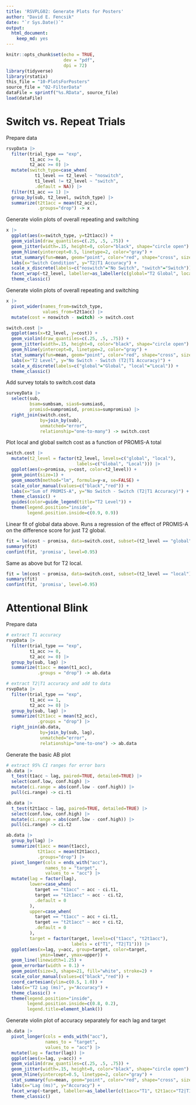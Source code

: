 ```yaml
---
title: 'RSVPLG02: Generate Plots for Posters'
author: "David E. Fencsik"
date: "`r Sys.Date()`"
output:
  html_document:
    keep_md: yes
---
```


```r
knitr::opts_chunk$set(echo = TRUE,
                      dev = "pdf",
                      dpi = 72)
library(tidyverse)
library(rstatix)
this_file = "10-PlotsForPosters"
source_file = "02-FilterData"
dataFile = sprintf("%s.RData", source_file)
load(dataFile)
```

# Switch vs. Repeat Trials

Prepare data

```r
rsvpData |>
  filter(trial_type == "exp",
         t1_acc >= 0,
         t2_acc >= 0) |>
  mutate(switch_type=case_when(
           t1_level == t2_level ~ "noswitch",
           t1_level != t2_level ~ "switch",
           .default = NA)) |>
  filter(t1_acc == 1) |>
  group_by(sub, t2_level, switch_type) |>
  summarize(t2t1acc = mean(t2_acc),
            .groups="drop") -> x
```

Generate violin plots of overall repeating and switching

```r
x |>
  ggplot(aes(x=switch_type, y=t2t1acc)) +
  geom_violin(draw_quantiles=c(.25, .5, .75)) +
  geom_jitter(width=.15, height=0, color="black", shape="circle open") +
  geom_hline(yintercept=0.5, linetype=2, color="gray") +
  stat_summary(fun=mean, geom="point", color="red", shape="cross", size=5) +
  labs(x="Switch Condition", y="T2|T1 Accuracy") +
  scale_x_discrete(labels=c("noswitch"="No Switch", "switch"="Switch")) +
  facet_wrap(~t2_level, labeller=as_labeller(c(global="T2 Global", local="T2 Local"))) +
  theme_classic()
```

Generate violin plots of overall repeating and switching

```r
x |>
  pivot_wider(names_from=switch_type,
              values_from=t2t1acc) |>
  mutate(cost = noswitch - switch) -> switch.cost

switch.cost |>
  ggplot(aes(x=t2_level, y=cost)) +
  geom_violin(draw_quantiles=c(.25, .5, .75)) +
  geom_jitter(width=.15, height=0, color="black", shape="circle open") +
  geom_hline(yintercept=0, linetype=2, color="gray") +
  stat_summary(fun=mean, geom="point", color="red", shape="cross", size=5) +
  labs(x="T2 Level", y="No Switch - Switch (T2|T1 Accuracy)") +
  scale_x_discrete(labels=c("global"="Global", "local"="Local")) +
  theme_classic()
```

Add survey totals to switch.cost data

```r
surveyData |>
  select(sub,
         bsam=sumbsam, sias6=sumsias6,
         promisd=sumpromisd, promisa=sumpromisa) |>
  right_join(switch.cost,
             by=join_by(sub),
             unmatched="error",
             relationship="one-to-many") -> switch.cost
```

Plot local and global switch cost as a function of PROMIS-A total

```r
switch.cost |>
  mutate(t2_level = factor(t2_level, levels=c("global", "local"),
                           labels=c("Global", "Local"))) |>
  ggplot(aes(x=promisa, y=cost, color=t2_level)) +
  geom_point(size=1) +
  geom_smooth(method="lm", formula=y~x, se=FALSE) +
  scale_color_manual(values=c("black","red")) +
  labs(x="Sum of PROMIS-A", y="No Switch - Switch (T2|T1 Accuracy)") +
  theme_classic() +
  guides(color=guide_legend(title="T2 Level")) +
  theme(legend.position="inside",
        legend.position.inside=c(0.9, 0.9))

```

Linear fit of global data above. Runs a regression of the effect of PROMIS-A on the difference score for just T2 global.

```r
fit = lm(cost ~ promisa, data=switch.cost, subset=(t2_level == "global"))
summary(fit)
confint(fit, 'promisa', level=0.95)
```

Same as above but for T2 local.

```r
fit = lm(cost ~ promisa, data=switch.cost, subset=(t2_level == "local"))
summary(fit)
confint(fit, 'promisa', level=0.95)
```

# Attentional Blink

Prepare data

```r
# extract T1 accuracy
rsvpData |>
  filter(trial_type == "exp",
         t1_acc >= 0,
         t2_acc >= 0) |>
  group_by(sub, lag) |>
  summarize(t1acc = mean(t1_acc),
            .groups = "drop") -> ab.data

# extract T2|T1 accuracy and add to data
rsvpData |>
  filter(trial_type == "exp",
         t1_acc == 1,
         t2_acc >= 0) |>
  group_by(sub, lag) |>
  summarize(t2t1acc = mean(t2_acc),
            .groups = "drop") |>
  right_join(ab.data,
             by=join_by(sub, lag),
             unmatched="error",
             relationship="one-to-one") -> ab.data

```

Generate the basic AB plot

```r
# extract 95% CI ranges for error bars
ab.data |>
  t_test(t1acc ~ lag, paired=TRUE, detailed=TRUE) |>
  select(conf.low, conf.high) |>
  mutate(ci.range = abs(conf.low - conf.high)) |>
  pull(ci.range) -> ci.t1

ab.data |>
  t_test(t2t1acc ~ lag, paired=TRUE, detailed=TRUE) |>
  select(conf.low, conf.high) |>
  mutate(ci.range = abs(conf.low - conf.high)) |>
  pull(ci.range) -> ci.t2

ab.data |>
  group_by(lag) |>
  summarize(t1acc = mean(t1acc),
            t2t1acc = mean(t2t1acc),
            .groups="drop") |>
  pivot_longer(cols = ends_with("acc"),
               names_to = "target",
               values_to = "acc") |>
  mutate(lag = factor(lag),
         lower=case_when(
           target == "t1acc" ~ acc - ci.t1,
           target == "t2t1acc" ~ acc - ci.t2,
           .default = 0
         ),
         upper=case_when(
           target == "t1acc" ~ acc + ci.t1,
           target == "t2t1acc" ~ acc + ci.t2,
           .default = 0
         ),
         target = factor(target, levels=c("t1acc", "t2t1acc"),
                         labels = c("T1", "T2|T1"))) |>
  ggplot(aes(x=lag, y=acc, group=target, color=target,
             ymin=lower, ymax=upper)) +
  geom_line(linewidth=1.25) +
  geom_errorbar(width = 0.1) +
  geom_point(size=3, shape=21, fill="white", stroke=2) +
  scale_color_manual(values=c("black","red")) +
  coord_cartesian(ylim=c(0.5, 1.0)) +
  labs(x="T2 Lag (ms)", y="Accuracy") +
  theme_classic() +
  theme(legend.position="inside",
        legend.position.inside=c(0.8, 0.2),
        legend.title=element_blank())
```

Generate violin plot of accuracy separately for each lag and target

```r
ab.data |>
  pivot_longer(cols = ends_with("acc"),
               names_to = "target",
               values_to = "acc") |>
  mutate(lag = factor(lag)) |>
  ggplot(aes(x=lag, y=acc)) +
  geom_violin(draw_quantiles=c(.25, .5, .75)) +
  geom_jitter(width=.15, height=0, color="black", shape="circle open") +
  geom_hline(yintercept=0.5, linetype=2, color="gray") +
  stat_summary(fun=mean, geom="point", color="red", shape="cross", size=5) +
  labs(x="Lag (ms)", y="Accuracy") +
  facet_wrap(~target, labeller=as_labeller(c(t1acc="T1", t2t1acc="T2|T1"))) +
  theme_classic()
```
